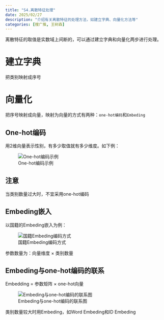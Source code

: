 ```yaml
---
title: "S4.离散特征处理"
date: 2025/02/27
description: "介绍有关离散特征的处理方法，如建立字典、向量化方法等"
categories: [搜广推, 王树森]
---
```


离散特征的取值是实数域上间断的，可以通过建立字典和向量化两步进行处理。

# 建立字典

把类别映射成序号

# 向量化

把序号映射成向量，映射为向量的方式有两种：`one-hot编码`和`Embeding`

## One-hot编码

用2维向量表示性别，有多少取值就有多少维度。如下例：

![One-hot编码示例](images/paste-1.png)

::: callout-caution
# 注意

当类别数量过大时，不宜采用one-hot编码
:::

## Embeding嵌入

以国籍的Embeding嵌入为例：

![国籍Embeding编码方式](images/paste-2.png)

参数数量为：向量维度 $\times$ 类别数量

::: callout-note
# Embeding与one-hot编码的联系

Embedding = 参数矩阵 $\times$ one-hot向量

![Embeding与one-hot编码的联系图](images/paste-3.png)

类别数量较大时用Embeding，如Word Embeding和ID Embeding
:::
